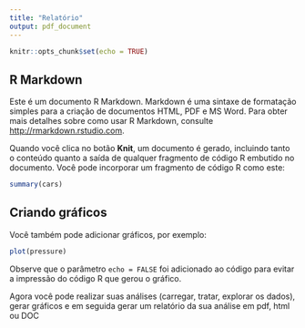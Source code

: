 ---
title: "Relatório"
output: pdf_document
---

```{r setup, include=FALSE}
knitr::opts_chunk$set(echo = TRUE)
```

## R Markdown

Este é um documento R Markdown. Markdown é uma sintaxe de formatação simples para a criação de documentos HTML, PDF e MS Word. Para obter mais detalhes sobre como usar R Markdown, consulte <http://rmarkdown.rstudio.com>.

Quando você clica no botão **Knit**, um documento é gerado, incluindo tanto o conteúdo quanto a saída de qualquer fragmento de código R embutido no documento. Você pode incorporar um fragmento de código R como este:

```{r cars}
summary(cars)
```

## Criando gráficos

Você também pode adicionar gráficos, por exemplo:

```{r pressure, echo=FALSE}
plot(pressure)
```

Observe que o parâmetro `echo = FALSE` foi adicionado ao código para evitar a impressão do código R que gerou o gráfico.


Agora você pode realizar suas análises (carregar, tratar, explorar os dados), gerar gráficos e em seguida gerar um relatório da sua análise em pdf, html ou DOC
